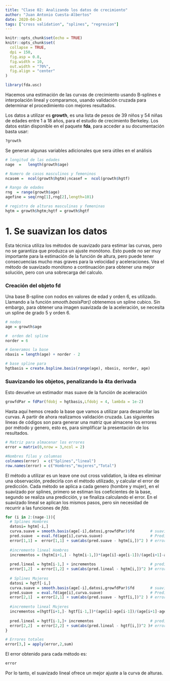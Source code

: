 ```yaml
---
title: "Clase 02: Analizando los datos de crecimiento"
author: "Juan Antonio Cuesta-Albertos"
date: 2020-04-24
tags: ["cross validation", "splines", "regresion"]
---
```


```r
knitr::opts_chunk$set(echo = TRUE)
knitr::opts_chunk$set(
  collapse = TRUE,
  dpi = 150,
  fig.asp = 0.8,
  fig.width = 10,
  out.width = "70%",
  fig.align = "center"
)

library(fda.usc)
```

Hacemos una estimación de las curvas de crecimiento usando B-splines e interpolación lineal y comparamos, usando validación cruzada para determinar el procedimiento con mejores resultados. 

Los datos a utilizar es **growth**, es una lista de pesos de 39 niños y 54 niñas de edades entre 1 a 18 años, para el estudio de crecimiento Berkeley. Los datos están disponible en el paquete **fda**, para acceder a su documentación basta usar:

```r
?growth
```

Se generan algunas variables adicionales que sera útiles en el análisis

```r
# longitud de las edades
nage  =   length(growth$age)

# Numero de casos masculinos y femeninos
ncasem =  ncol(growth$hgtm);ncasef =  ncol(growth$hgtf)

# Rango de edades
rng  = range(growth$age)
agefine = seq(rng[1],rng[2],length=101)

# registro de alturas masculinas y femeninas
hgtm = growth$hgtm;hgtf = growth$hgtf
```


# 1. Se suavizan los datos

Esta técnica utiliza los métodos de suavizado para estimar las curvas, pero no se garantiza que produzca un ajuste monótono. Esto puede no ser muy importante para la estimación de la función de altura, pero puede tener consecuencias mucho mas graves para la velocidad y aceleraciones. Vea el método de suavizado monótono a continuación para obtener una mejor solución, pero con una sobrecarga del calculo.

###  Creación del objeto fd

Una base B-spline con nodos en valores de edad y  orden 6, es utilizado. Llamando a la función *smooth.basisPar()* obtenemos un spline cubico. Sin embargo, para obtener una imagen 
suavizada de la aceleración, se necesita un spline de grado 5 y orden 6. 

```r
# nodos 
age = growth$age

#  orden del spline
norder = 6

# Generamos la base
nbasis = length(age) + norder - 2

# base spline para
hgtbasis = create.bspline.basis(range(age), nbasis, norder, age)
```

### Suavizando los objetos, penalizando la 4ta derivada

Esto devuelve un estimador mas suave de la función de aceleración

```r
growfdPar = fdPar(fdobj = hgtbasis,Lfdobj = 4, lambda = 1e-2)
```

Hasta aquí hemos creado la base que vamos a utilizar para desarrollar las curvas. A partir de ahora realizamos validación cruzada. Las siguientes lineas de códigos son para generar una matriz que almacene los errores por método y genero, esto es, para simplificar la presentación de los resultados.

```r
# Matriz para almacenar los errores
error = matrix(0,nrow = 3,ncol = 2)

#Nombres filas y columnas
colnames(error)  = c("Splines","lineal")
row.names(error) = c("Hombres","mujeres","Total")
```

El método a utilizar es un leave one out cross validation, la idea es eliminar una observación, predecirla con el método utilizado, y calcular el error de predicción. Cada método se aplica  a cada genero (hombre y mujer), en el suavizado por splines, primero se estiman los coeficientes de la base, segundo se realiza una predicción, y se finaliza calculando el error. En el suavizado lineal se aplican los mismos pasos, pero sin necesidad de recurrir a las funciones de *fda*.

```r
for (i in 2:(nage-1)){
  # Splines Hombres
  datosi= hgtm[-i,]
  curva.suave = smooth.basis(age[-i],datosi,growfdPar)$fd       # suavizado
  pred.suave  = eval.fd(age[i],curva.suave)                     # Prediccion
  error[1,1] =  error[1,1] + sum(abs(pred.suave - hgtm[i,])^2 ) # error spline
  
  #incremento lineal Hombres
  incrementos = (hgtm[i+1,] - hgtm[i-1,])*(age[i]-age[i-1])/(age[i+1]-age[i-1])
  
  pred.lineal = hgtm[i-1,] + incrementos                        # prediccion
  error[1,2]  = error[1,2] + sum(abs(pred.lineal - hgtm[i,])^2 )# error lineal
  
  # Splines Mujeres
  datosi = hgtf[-i,]
  curva.suave = smooth.basis(age[-i],datosi,growfdPar)$fd       # suavizado
  pred.suave  = eval.fd(age[i],curva.suave)                     # Prediccion
  error[2,1]  = error[2,1] + sum(abs(pred.suave - hgtf[i,])^2 ) # error spline 
  
  #incremento lineal Mujeres
  incrementos =(hgtf[i+1,]- hgtf[i-1,])*(age[i]-age[i-1])/(age[i+1]-age[i-1])
  
  pred.lineal = hgtf[i-1,]+ incrementos                         # prediccion
  error[2,2]  = error[2,2] + sum(abs(pred.lineal - hgtf[i,])^2 )# error lineal
}

# Errores totales
error[3,] = apply(error,2,sum)
```

El error obtenido para cada método es:

```r
error
```

Por lo tanto, el suavizado lineal ofrece un mejor ajuste a la curva de alturas.
